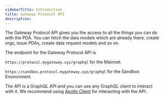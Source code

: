```yaml
---
sidebarTitle: Introduction
title: Gateway Protocol API
description:
---
```


The Gateway Protocol API gives you the access to all the things you can do with the PDA. You can fetch the data models which are already there, create orgs, issue PDAs, create data request models and so on.

The endpoint for the Gateway Protocol API is

`https://protocol.mygateway.xyz/graphql` for the Mainnet.

`https://sandbox.protocol.mygateway.xyz/graphql` for the Sandbox Environment.

The API is a GraphQL API and you can use any GraphQL client to interact with it.
We recommend using [Apollo Client](https://www.apollographql.com/docs/react/) for interacting with the API.
